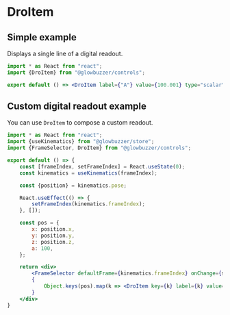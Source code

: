# DroItem

## Simple example

[comment]: <> (TODO!!!!!!! DroItem not currently exported)

Displays a single line of a digital readout.

```jsx demoxxx
import * as React from "react";
import {DroItem} from "@glowbuzzer/controls";

export default () => <DroItem label={"A"} value={100.001} type="scalar"/>
```

## Custom digital readout example

You can use `DroItem` to compose a custom readout.

```jsx demoxxx
import * as React from "react";
import {useKinematics} from "@glowbuzzer/store";
import {FrameSelector, DroItem} from "@glowbuzzer/controls";

export default () => {
    const [frameIndex, setFrameIndex] = React.useState(0);
    const kinematics = useKinematics(frameIndex);

    const {position} = kinematics.pose;

    React.useEffect(() => {
        setFrameIndex(kinematics.frameIndex);
    }, []);

    const pos = {
        x: position.x,
        y: position.y,
        z: position.z,
        a: 100,
    };

    return <div>
        <FrameSelector defaultFrame={kinematics.frameIndex} onChange={setFrameIndex}/>
        {
            Object.keys(pos).map(k => <DroItem key={k} label={k} value={pos[k]} type="scalar"/>)
        }
    </div>
}
```


